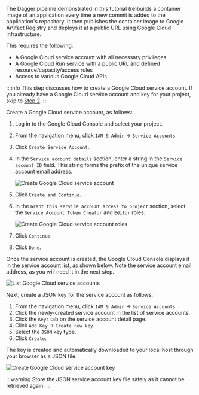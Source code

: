 The Dagger pipeline demonstrated in this tutorial (re)builds a container image of an application every time a new commit is added to the application's repository. It then publishes the container image to Google Artifact Registry and deploys it at a public URL using Google Cloud infrastructure.

This requires the following:

- A Google Cloud service account with all necessary privileges
- A Google Cloud Run service with a public URL and defined resource/capacity/access rules
- Access to various Google Cloud APIs

:::info
This step discusses how to create a Google Cloud service account. If you already have a Google Cloud service account and key for your project, skip to [Step 2](#step-2-configure-google-cloud-apis-and-a-google-cloud-run-service).
:::

Create a Google Cloud service account, as follows:

1. Log in to the Google Cloud Console and select your project.
1. From the navigation menu, click `IAM & Admin` -> `Service Accounts`.
1. Click `Create Service Account`.
1. In the `Service account details` section, enter a string in the `Service account ID` field. This string forms the prefix of the unique service account email address.

    ![Create Google Cloud service account](/img/current_docs/common/guides/create-gcloud-service-account-id.png)

1. Click `Create and Continue`.
1. In the `Grant this service account access to project` section, select the `Service Account Token Creator` and `Editor` roles.

    ![Create Google Cloud service account roles](/img/current_docs/common/guides/create-gcloud-service-account-role.png)

1. Click `Continue`.
1. Click `Done`.

Once the service account is created, the Google Cloud Console displays it in the service account list, as shown below. Note the service account email address, as you will need it in the next step.

![List Google Cloud service accounts](/img/current_docs/common/guides/list-gcloud-service-accounts.png)

Next, create a JSON key for the service account as follows:

1. From the navigation menu, click `IAM & Admin` -> `Service Accounts`.
1. Click the newly-created service account in the list of service accounts.
1. Click the `Keys` tab on the service account detail page.
1. Click `Add Key` -> `Create new key`.
1. Select the `JSON` key type.
1. Click `Create`.

The key is created and automatically downloaded to your local host through your browser as a JSON file.

  ![Create Google Cloud service account key](/img/current_docs/common/guides/create-gcloud-service-account-key.png)

:::warning
Store the JSON service account key file safely as it cannot be retrieved again.
:::
